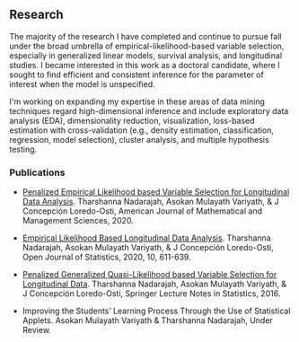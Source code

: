 ## Research

The majority of the research I have completed and continue to pursue fall under the broad umbrella of empirical-likelihood-based variable selection, especially in
generalized linear models, survival analysis, and longitudinal studies. I became interested in this work as a doctoral candidate, where I sought to find efficient
and consistent inference for the parameter of interest when the model is unspecified.

I'm working on expanding my expertise in these areas of data mining techniques regard high-dimensional inference and include exploratory data analysis (EDA),
dimensionality reduction, visualization, loss-based estimation with cross-validation (e.g., density estimation, classification, regression, model selection),
cluster analysis, and multiple hypothesis testing.

### Publications

- [Penalized Empirical Likelihood based Variable Selection for Longitudinal Data Analysis](https://www.tandfonline.com/doi/pdf/10.1080/01966324.2020.1837042?needAccess=true). Tharshanna Nadarajah, Asokan Mulayath Variyath, & J Concepción Loredo-Osti, American Journal of Mathematical and Management Sciences, 2020.

- [Empirical Likelihood Based Longitudinal Data Analysis](https://www.scirp.org/journal/paperinformation.aspx?paperid=101444). Tharshanna Nadarajah, Asokan Mulayath Variyath, & J Concepción Loredo-Osti, Open Journal of Statistics, 2020, 10, 611-639.

- [Penalized Generalized Quasi-Likelihood based Variable Selection for Longitudinal Data](https://link.springer.com/chapter/10.1007/978-3-319-31260-6_8). Tharshanna Nadarajah, Asokan Mulayath Variyath, & J Concepción Loredo-Osti, Springer Lecture Notes in Statistics, 2016.

- Improving the Students’ Learning Process Through the Use of Statistical Applets. Asokan Mulayath Variyath & Tharshanna Nadarajah, Under Review.